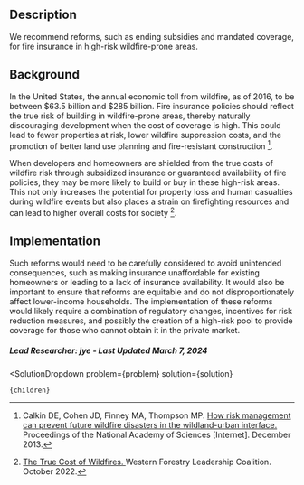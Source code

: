 

## Description

We recommend reforms, such as ending subsidies and mandated coverage, for fire insurance in high-risk wildfire-prone areas. 

## Background

In the United States, the annual economic toll from wildfire, as of 2016, to be between $63.5 billion and $285 billion. Fire insurance policies should reflect the true risk of building in wildfire-prone areas, thereby naturally discouraging development when the cost of coverage is high. This could lead to fewer properties at risk, lower wildfire suppression costs, and the promotion of better land use planning and fire-resistant construction [^"1"].

When developers and homeowners are shielded from the true costs of wildfire risk through subsidized insurance or guaranteed availability of fire policies, they may be more likely to build or buy in these high-risk areas. This not only increases the potential for property loss and human casualties during wildfire events but also places a strain on firefighting resources and can lead to higher overall costs for society [^"2"].


## Implementation

Such reforms would need to be carefully considered to avoid unintended consequences, such as making insurance unaffordable for existing homeowners or leading to a lack of insurance availability. It would also be important to ensure that reforms are equitable and do not disproportionately affect lower-income households. The implementation of these reforms would likely require a combination of regulatory changes, incentives for risk reduction measures, and possibly the creation of a high-risk pool to provide coverage for those who cannot obtain it in the private market.


##### Lead Researcher: jye - Last Updated March 7, 2024



[^"1"]: Calkin DE, Cohen JD, Finney MA, Thompson MP. [How risk management can prevent future wildfire disasters in the wildland-urban interface.](http://dx.doi.org/10.1073/pnas.1315088111) Proceedings of the National Academy of Sciences [Internet]. December 2013.
[^"2"]: [The True Cost of Wildfires. ](https://www.thewflc.org/sites/default/files/TrueCostofWildfire.pdf) Western Forestry Leadership Coalition. October 2022.




  <SolutionDropdown 
    problem={problem} 
    solution={solution}
  >
    {children}
  </SolutionDropdown>